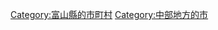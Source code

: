 {{Commonscat|Nanto, Toyama}}
{{Catmore}}

{{DEFAULTSORT:Nanto-shi}}
[[Category:富山縣的市町村|Category:富山縣的市町村]]
[[Category:中部地方的市|Category:中部地方的市]]